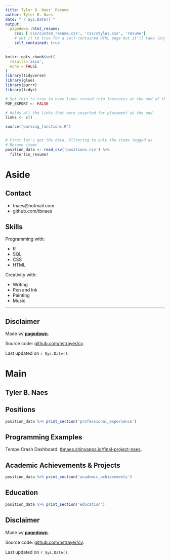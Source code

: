 ```yaml
---
title: Tyler B. Naes' Resume
author: Tyler B. Naes
date: "`r Sys.Date()`"
output:
  pagedown::html_resume:
    css: ['css/custom_resume.css', 'css/styles.css', 'resume']
    # set it to true for a self-contained HTML page but it'll take longer to render
    self_contained: true
---
```


```r
knitr::opts_chunk$set(
  results='asis', 
  echo = FALSE
)
library(tidyverse)
library(glue)
library(purrr)
library(tidyr)

# Set this to true to have links turned into footnotes at the end of the document
PDF_EXPORT <- FALSE

# Holds all the links that were inserted for placement at the end
links <- c()

source('parsing_functions.R')


# First let's get the data, filtering to only the items tagged as
# Resume items
position_data <- read_csv('positions.csv') %>% 
  filter(in_resume) 
```





Aside
================================================================================



Contact {#contact}
--------------------------------------------------------------------------------




- <i class="fa fa-envelope"></i> tnaes@hotmail.com
- <i class="fa fa-github"></i> github.com/tbnaes




Skills {#skills}
--------------------------------------------------------------------------------



Programming with:

- R
- SQL
- CSS
- HTML

Creativity with:

- Writing
- Pen and Ink
- Painting
- Music



--------------------------------------------------------------------------------


Disclaimer {#disclaimer}
--------------------------------------------------------------------------------

Made w/ [**pagedown**](https://github.com/rstudio/pagedown). 

Source code: [github.com/nstrayer/cv](https://github.com/scarlett425/cv).

Last updated on `r Sys.Date()`.


Main
================================================================================


Tyler B. Naes {#title}
--------------------------------------------------------------------------------





Positions {data-icon=suitcase}
--------------------------------------------------------------------------------

```r
position_data %>% print_section('professional_experience')
```




Programming Examples {#examples}
--------------------------------------------------------------------------------

Tempe Crash Dashboard: [tbnaes.shinyapps.io/final-project-naes](https://tbnaes.shinyapps.io/final-project-naes/).




Academic Achievements & Projects {data-icon=suitcase}
--------------------------------------------------------------------------------

```r
position_data %>% print_section('academic_achievements')
```




Education {data-icon=graduation-cap data-concise=true}
--------------------------------------------------------------------------------

```r
position_data %>% print_section('education')
```




Disclaimer {#disclaimer}
--------------------------------------------------------------------------------

Made w/ [**pagedown**](https://github.com/rstudio/pagedown). 

Source code: [github.com/nstrayer/cv](https://github.com/scarlett425/cv).

Last updated on `r Sys.Date()`.